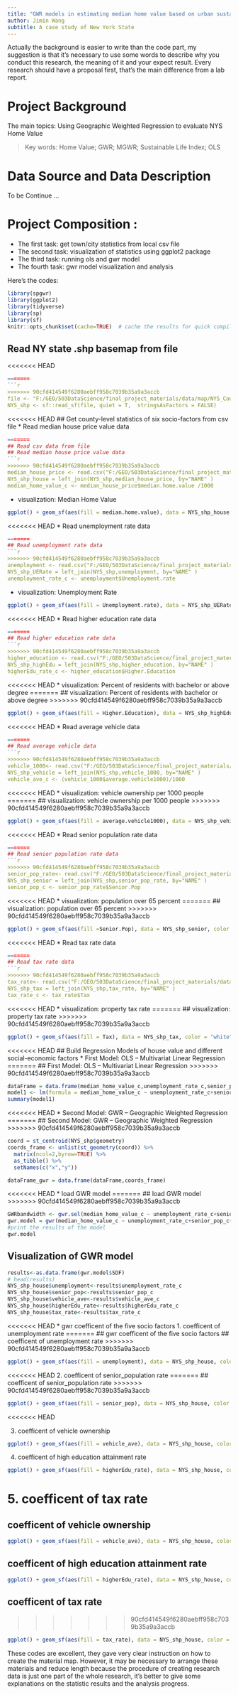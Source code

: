 ```yaml
---
title: "GWR models in estimating median home value based on urban sustainability framwork"
author: Jimin Wang
subtitle: A case study of New York State 
---
```


Actually the background is easier to write than the code part, my suggestion is that it's necessary to use some words to describe why you conduct this research, the meaning of it and your expect result. Every research should have a proposal first, that's the main difference from a lab report.

# Project Background
The main topics: Using Geographic Weighted Regression to evaluate NYS Home Value  

> Key words: Home Value; GWR; MGWR; Sustainable Life Index; OLS

# Data Source and Data Description

To be Continue ...

# Project Composition :

* The first task: get town/city statistics from local csv file 
* The second task: visualization of statistics using ggplot2 package
* The third task: running ols and gwr model
* The fourth task: gwr model visualization and analysis

Here's the codes: 
```r
library(spgwr)
library(ggplot2)
library(tidyverse)
library(sp)
library(sf)
knitr::opts_chunk$set(cache=TRUE)  # cache the results for quick compiling
```

## Read NY state .shp basemap from file
<<<<<<< HEAD
```r
=======
```r
>>>>>>> 90cfd414549f6280aebff958c7039b35a9a3accb
file <- "F:/GEO/503DataScience/final_project_materials/data/map/NYS_County/Counties.shp"
NYS_shp <- sf::read_sf(file, quiet = T,  stringsAsFactors = FALSE)
```


<<<<<<< HEAD
## Get county-level statistics of six socio-factors from csv file 
* Read median house price value data
```r
=======
## Read csv data from file
## Read median house price value data
```r
>>>>>>> 90cfd414549f6280aebff958c7039b35a9a3accb
median_house_price <- read.csv("F:/GEO/503DataScience/final_project_materials/data/2014_county/median_house_value_2014.csv")
NYS_shp_house = left_join(NYS_shp,median_house_price, by="NAME" )
median_home_value_c <- median_house_price$median.home.value /1000
```

* visualization: Median Home Value
```r
ggplot() + geom_sf(aes(fill = median.home.value), data = NYS_shp_house,color = "white") + scale_fill_viridis_c(option = "plasma")
```


<<<<<<< HEAD
* Read unemployment rate data
```r
=======
## Read unemployment rate data
```r
>>>>>>> 90cfd414549f6280aebff958c7039b35a9a3accb
unemployment <- read.csv("F:/GEO/503DataScience/final_project_materials/data/2014_county/unemploymentRate_2014.csv")
NYS_shp_UERate = left_join(NYS_shp,unemployment, by="NAME" )
unemployment_rate_c <- unemployment$Unemployment.rate
```

* visualization: Unemployment Rate
```r
ggplot() + geom_sf(aes(fill = Unemployment.rate), data = NYS_shp_UERate,color = "white") + scale_fill_viridis_c(option = "plasma")
```


<<<<<<< HEAD
* Read higher education rate data
```r
=======
## Read higher education rate data
```r
>>>>>>> 90cfd414549f6280aebff958c7039b35a9a3accb
higher_education <- read.csv("F:/GEO/503DataScience/final_project_materials/data/2014_county/high_education_rate_2014.csv")
NYS_shp_highEdu = left_join(NYS_shp,higher_education, by="NAME" )
higherEdu_rate_c <- higher_education$Higher.Education
```

<<<<<<< HEAD
* visualization: Percent of residents with bachelor or above degree
=======
## visualization: Percent of residents with bachelor or above degree
>>>>>>> 90cfd414549f6280aebff958c7039b35a9a3accb
```r
ggplot() + geom_sf(aes(fill = Higher.Education), data = NYS_shp_highEdu, color = "white") + scale_fill_viridis_c(option = "plasma")
```


<<<<<<< HEAD
* Read average vehicle data
```r
=======
## Read average vehicle data
```r
>>>>>>> 90cfd414549f6280aebff958c7039b35a9a3accb
vehicle_1000<- read.csv("F:/GEO/503DataScience/final_project_materials/data/2014_county/vehicle_ownership_2014.csv")
NYS_shp_vehicle = left_join(NYS_shp,vehicle_1000, by="NAME" )
vehicle_ave_c <- (vehicle_1000$average.vehicle1000)/1000
```

<<<<<<< HEAD
* visualization: vehicle ownership per 1000 people
=======
## visualization: vehicle ownership per 1000 people
>>>>>>> 90cfd414549f6280aebff958c7039b35a9a3accb
```r
ggplot() + geom_sf(aes(fill = average.vehicle1000), data = NYS_shp_vehicle, color = "white") + scale_fill_viridis_c(option = "plasma")
```

<<<<<<< HEAD
* Read senior population rate data
```r
=======
## Read senior population rate data
```r
>>>>>>> 90cfd414549f6280aebff958c7039b35a9a3accb
senior_pop_rate<- read.csv("F:/GEO/503DataScience/final_project_materials/data/2014_county/senior_population_2014.csv")
NYS_shp_senior = left_join(NYS_shp,senior_pop_rate, by="NAME" )
senior_pop_c <- senior_pop_rate$Senior.Pop
```

<<<<<<< HEAD
* visualization: population over 65 percent
=======
## visualization: population over 65 percent
>>>>>>> 90cfd414549f6280aebff958c7039b35a9a3accb
```r
ggplot() + geom_sf(aes(fill =Senior.Pop), data = NYS_shp_senior, color = "white") + scale_fill_viridis_c(option = "plasma")
```

<<<<<<< HEAD
* Read tax rate data
```r
=======
## Read tax rate data
```r
>>>>>>> 90cfd414549f6280aebff958c7039b35a9a3accb
tax_rate<- read.csv("F:/GEO/503DataScience/final_project_materials/data/2014_county/property_tax_rate_2014.csv")
NYS_shp_tax = left_join(NYS_shp,tax_rate, by="NAME" )
tax_rate_c <- tax_rate$Tax
```

<<<<<<< HEAD
* visualization: property tax rate
=======
## visualization: property tax rate
>>>>>>> 90cfd414549f6280aebff958c7039b35a9a3accb
```r
ggplot() + geom_sf(aes(fill = Tax), data = NYS_shp_tax, color = "white") + scale_fill_viridis_c(option = "plasma")
```


<<<<<<< HEAD
## Build Regression Models of house value and different social-economic factors
* First Model: OLS -- Multivariat Linear Regression
=======
## First Model: OLS -- Multivariat Linear Regression
>>>>>>> 90cfd414549f6280aebff958c7039b35a9a3accb
```r
dataFrame = data.frame(median_home_value_c,unemployment_rate_c,senior_pop_c,vehicle_ave_c,higherEdu_rate_c,tax_rate_c)
model1 <- lm(formula = median_home_value_c ~ unemployment_rate_c+senior_pop_c+vehicle_ave_c+higherEdu_rate_c+tax_rate_c,dataFrame)
summary(model1)
```

<<<<<<< HEAD
* Second Model: GWR -- Geographic Weighted Regression
=======
## Second Model: GWR -- Geographic Weighted Regression
>>>>>>> 90cfd414549f6280aebff958c7039b35a9a3accb
```r
coord = st_centroid(NYS_shp$geometry)
coords_frame <- unlist(st_geometry(coord)) %>% 
  matrix(ncol=2,byrow=TRUE) %>% 
  as_tibble() %>% 
  setNames(c("x","y"))

dataFrame_gwr = data.frame(dataFrame,coords_frame)
```

<<<<<<< HEAD
* load GWR model
=======
## load GWR model
>>>>>>> 90cfd414549f6280aebff958c7039b35a9a3accb
```r
GWRbandwidth <- gwr.sel(median_home_value_c ~ unemployment_rate_c+senior_pop_c+vehicle_ave_c+higherEdu_rate_c+tax_rate_c, data=dataFrame_gwr, coords=cbind(dataFrame_gwr$x,dataFrame_gwr$y),adapt=T) 
gwr.model = gwr(median_home_value_c ~ unemployment_rate_c+senior_pop_c+vehicle_ave_c+higherEdu_rate_c+tax_rate_c, data=dataFrame_gwr, coords=cbind(dataFrame_gwr$x,dataFrame_gwr$y), adapt=GWRbandwidth, hatmatrix=TRUE, se.fit=TRUE) 
#print the results of the model
gwr.model
```

## Visualization of GWR model
```r
results<-as.data.frame(gwr.model$SDF)
# head(results)
NYS_shp_house$unemployment<-results$unemployment_rate_c
NYS_shp_house$senior_pop<-results$senior_pop_c
NYS_shp_house$vehicle_ave<-results$vehicle_ave_c
NYS_shp_house$higherEdu_rate<-results$higherEdu_rate_c
NYS_shp_house$tax_rate<-results$tax_rate_c
```


<<<<<<< HEAD
* gwr coefficent of the five socio factors 
1. coefficent of unemployment rate
=======
## gwr coefficent of the five socio factors 
## coefficent of unemployment rate
>>>>>>> 90cfd414549f6280aebff958c7039b35a9a3accb
```r
ggplot() + geom_sf(aes(fill = unemployment), data = NYS_shp_house, color = "white") + scale_fill_viridis_c(option = "plasma")

```

<<<<<<< HEAD
2. coefficent of senior_population rate
=======
## coefficent of senior_population rate
>>>>>>> 90cfd414549f6280aebff958c7039b35a9a3accb
```r
ggplot() + geom_sf(aes(fill = senior_pop), data = NYS_shp_house, color = "white") + scale_fill_viridis_c(option = "plasma")

```
<<<<<<< HEAD

3. coefficent of vehicle ownership
```r
ggplot() + geom_sf(aes(fill = vehicle_ave), data = NYS_shp_house, color = "white") + scale_fill_viridis_c(option = "plasma")

```

4. coefficent of high education attainment rate
```r
ggplot() + geom_sf(aes(fill = higherEdu_rate), data = NYS_shp_house, color = "white") + scale_fill_viridis_c(option = "plasma")

```

5. coefficent of tax rate
=======

## coefficent of vehicle ownership
```r
ggplot() + geom_sf(aes(fill = vehicle_ave), data = NYS_shp_house, color = "white") + scale_fill_viridis_c(option = "plasma")

```

## coefficent of high education attainment rate
```r
ggplot() + geom_sf(aes(fill = higherEdu_rate), data = NYS_shp_house, color = "white") + scale_fill_viridis_c(option = "plasma")

```

## coefficent of tax rate
>>>>>>> 90cfd414549f6280aebff958c7039b35a9a3accb
```r
ggplot() + geom_sf(aes(fill = tax_rate), data = NYS_shp_house, color = "white") + scale_fill_viridis_c(option = "plasma")

```
These codes are excellent, they gave very clear instruction on how to create the material map. However, it may be necessary to arrange these materials and reduce length because the procedure of creating research data is just one part of the whole research, it's better to give some explanations on the statistic results and the analysis progress.
